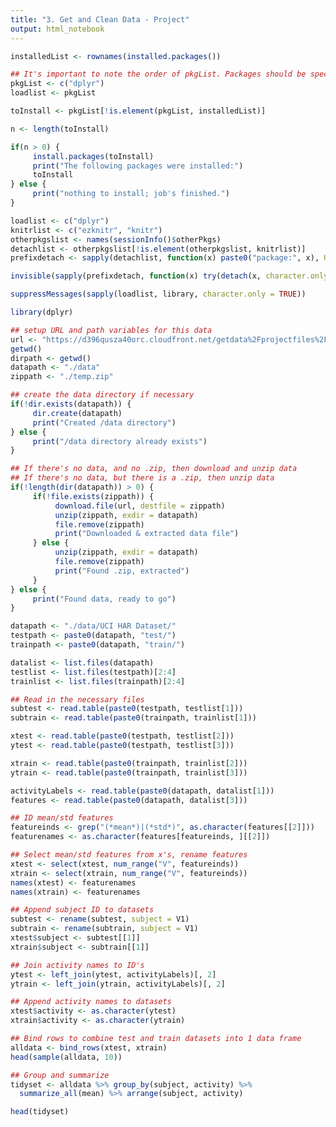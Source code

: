 ```yaml
---
title: "3. Get and Clean Data - Project"
output: html_notebook
---
```



<!---
this install chunk is unnecessary since hadleyverse has all these packages
-->

```r
installedList <- rownames(installed.packages())

## It's important to note the order of pkgList. Packages should be specified in the order that they should be loaded
pkgList <- c("dplyr")
loadlist <- pkgList

toInstall <- pkgList[!is.element(pkgList, installedList)]

n <- length(toInstall)

if(n > 0) {
     install.packages(toInstall)
     print("The following packages were installed:")
     toInstall
} else {
     print("nothing to install; job's finished.")
}
```

<!---
this load chunk is unnecessary after the hadleyverse shift
-->

```r
loadlist <- c("dplyr")
knitrlist <- c("ezknitr", "knitr")
otherpkgslist <- names(sessionInfo()$otherPkgs)
detachlist <- otherpkgslist[!is.element(otherpkgslist, knitrlist)]
prefixdetach <- sapply(detachlist, function(x) paste0("package:", x), USE.NAMES = FALSE)

invisible(sapply(prefixdetach, function(x) try(detach(x, character.only = TRUE))))

suppressMessages(sapply(loadlist, library, character.only = TRUE))
```

```r
library(dplyr)
```

```r
## setup URL and path variables for this data
url <- "https://d396qusza40orc.cloudfront.net/getdata%2Fprojectfiles%2FUCI%20HAR%20Dataset.zip"
getwd()
dirpath <- getwd()
datapath <- "./data"
zippath <- "./temp.zip"

## create the data directory if necessary
if(!dir.exists(datapath)) {
     dir.create(datapath)
     print("Created /data directory")
} else {
     print("/data directory already exists")
}

## If there's no data, and no .zip, then download and unzip data
## If there's no data, but there is a .zip, then unzip data
if(!length(dir(datapath)) > 0) {
     if(!file.exists(zippath)) {
          download.file(url, destfile = zippath)
          unzip(zippath, exdir = datapath)
          file.remove(zippath)
          print("Downloaded & extracted data file")
     } else {
          unzip(zippath, exdir = datapath)
          file.remove(zippath)
          print("Found .zip, extracted")
     }
} else {
     print("Found data, ready to go")
}
```

```r
datapath <- "./data/UCI HAR Dataset/"
testpath <- paste0(datapath, "test/")
trainpath <- paste0(datapath, "train/")

datalist <- list.files(datapath)
testlist <- list.files(testpath)[2:4]
trainlist <- list.files(trainpath)[2:4]

## Read in the necessary files
subtest <- read.table(paste0(testpath, testlist[1]))
subtrain <- read.table(paste0(trainpath, trainlist[1]))

xtest <- read.table(paste0(testpath, testlist[2]))
ytest <- read.table(paste0(testpath, testlist[3]))

xtrain <- read.table(paste0(trainpath, trainlist[2]))
ytrain <- read.table(paste0(trainpath, trainlist[3]))

activityLabels <- read.table(paste0(datapath, datalist[1]))
features <- read.table(paste0(datapath, datalist[3]))

## ID mean/std features
featureinds <- grep("(*mean*)|(*std*)", as.character(features[[2]]))
featurenames <- as.character(features[featureinds, ][[2]])

## Select mean/std features from x's, rename features
xtest <- select(xtest, num_range("V", featureinds))
xtrain <- select(xtrain, num_range("V", featureinds))
names(xtest) <- featurenames
names(xtrain) <- featurenames

## Append subject ID to datasets
subtest <- rename(subtest, subject = V1)
subtrain <- rename(subtrain, subject = V1)
xtest$subject <- subtest[[1]]
xtrain$subject <- subtrain[[1]]

## Join activity names to ID's
ytest <- left_join(ytest, activityLabels)[, 2]
ytrain <- left_join(ytrain, activityLabels)[, 2]

## Append activity names to datasets
xtest$activity <- as.character(ytest)
xtrain$activity <- as.character(ytrain)

## Bind rows to combine test and train datasets into 1 data frame
alldata <- bind_rows(xtest, xtrain)
head(sample(alldata, 10))

## Group and summarize
tidyset <- alldata %>% group_by(subject, activity) %>%
  summarize_all(mean) %>% arrange(subject, activity)

head(tidyset)
```
